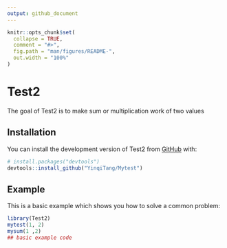 ```yaml
---
output: github_document
---
```


<!-- README.md is generated from README.Rmd. Please edit that file -->

```r
knitr::opts_chunk$set(
  collapse = TRUE,
  comment = "#>",
  fig.path = "man/figures/README-",
  out.width = "100%"
)
```

# Test2

<!-- badges: start -->

<!-- badges: end -->

The goal of Test2 is to make sum or multiplication work of two values

## Installation

You can install the development version of Test2 from [GitHub](https://github.com/) with:

``` r
# install.packages("devtools")
devtools::install_github("YinqiTang/Mytest")
```

## Example

This is a basic example which shows you how to solve a common problem:

```r
library(Test2)
mytest(1, 2)
mysum(1 ,2)
## basic example code
```
